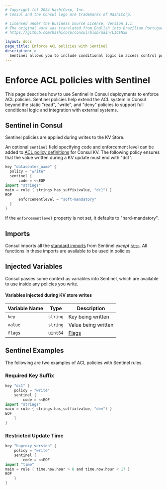 ```yaml
---
# Copyright (c) 2024 HashiCorp, Inc.
# Consul and the Consul logo are trademarks of HashiCorp.

# Licensed under the Business Source License, Version 1.1.
# The original work was translated from English into Brazilian Portuguese.
# https://github.com/hashicorp/consul/blob/main/LICENSE

layout: docs
page_title: Enforce ACL policies with Sentinel
description: >-
  Sentinel allows you to include conditional logic in access control policies. Learn how Consul can use Sentinel policies to extend the ACL system's capabilities for controlling key-value (KV) write access.
---
```


# Enforce ACL policies with Sentinel

<EnterpriseAlert />

This page describes how to use Sentinel in Consul deployments to enforce ACL policies. Sentinel policies help extend the ACL system in Consul beyond the static "read", "write", and "deny" policies to support full conditional logic and integration with external systems.

## Sentinel in Consul

Sentinel policies are applied during writes to the KV Store.

An optional `sentinel` field specifying code and enforcement level can be added to [ACL policy definitions](/consul/docs/security/acl/acl-rules#sentinel-integration) for Consul KV. The following policy ensures that the value written during a KV update must end with "dc1".

<CodeBlockConfig heading="Ensure values written during KV updates end in 'dc1'">

```go
key "datacenter_name" {
  policy = "write"
  sentinel {
      code = <<EOF
import "strings"
main = rule { strings.has_suffix(value, "dc1") }
EOF
      enforcementlevel = "soft-mandatory"
  }
}
```

</CodeBlockConfig>

If the `enforcementlevel` property is not set, it defaults to "hard-mandatory".

## Imports

Consul imports all the [standard imports](https://docs.hashicorp.com/sentinel/imports) from Sentinel _except_ [`http`](https://docs.hashicorp.com/sentinel/imports/http). All functions in these imports are available to be used in policies.

## Injected Variables

Consul passes some context as variables into Sentinel, which are available to use inside any policies you write.

#### Variables injected during KV store writes

| Variable Name | Type     | Description            |
| ------------- | -------- | ---------------------- |
| `key`         | `string` | Key being written      |
| `value`       | `string` | Value being written    |
| `flags`       | `uint64` | [Flags](/consul/api-docs/kv#flags) |

## Sentinel Examples

The following are two examples of ACL policies with Sentinel rules.

### Required Key Suffix

<CodeBlockConfig heading="Any values stored under the key 'dc1' end with 'dev'">

```go
key "dc1" {
    policy = "write"
    sentinel {
        code = <<EOF
import "strings"
main = rule { strings.has_suffix(value, "dev") }
EOF
    }
}
```

</CodeBlockConfig>

### Restricted Update Time

<CodeBlockConfig heading="The key 'haproxy_version' can only be updated during business hours">

```go
key "haproxy_version" {
    policy = "write"
    sentinel {
        code = <<EOF
import "time"
main = rule { time.now.hour > 8 and time.now.hour < 17 }
EOF
    }
}
```

</CodeBlockConfig>
